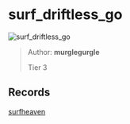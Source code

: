 
# surf_driftless_go

![surf_driftless_go](https://raw.githubusercontent.com/Sayt123/SurfMapPics/Maps-and-bonuses/csgo/surf_driftless_go.jpg)

> Author: **murglegurgle**
>
> Tier 3

## Records

[surfheaven](https://surfheaven.eu/map/surf_driftless_go)
